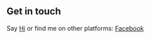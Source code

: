 ## Get in touch

Say [Hi](plizNoSp4m@domain.tld) or find me on other platforms: [Facebook](https://www.facebook.com/lawyerscott)
